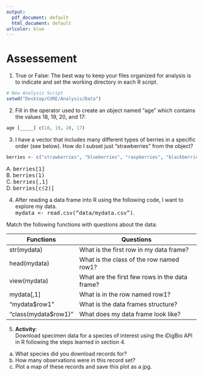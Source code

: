```yaml
---
output:
  pdf_document: default
  html_document: default
urlcolor: blue
---
```


# Assessement    
  
1. True or False: The best way to keep your files organized for analysis is to indicate and set the working directory in each R script.

```r
# New Analysis Script 
setwd("Desktop/CURE/Analysis/Data")
```

2. Fill in the operator used to create an object named "age" which contains the values 18, 19, 20, and 17:
```r
age [_____] c(18, 19, 20, 17)
```

3. I have a vector that includes many different types of berries in a specific order (see below). How do I subset just "strawberries" from the object?
```r
berries <- c("strawberries", "blueberries", "raspberries", "blackberries", "cranberries")
```
A. <kbd>berries[1]</kbd>   
B. <kbd>berries(1)</kbd>  
C. <kbd>berries[,1]</kbd>  
D. <kbd>berries[c(2)]</kbd>  



4. After reading a data frame into R using the following code, I want to explore my data.    
<kbd>mydata <- read.csv("data/mydata.csv")</kbd>.      

Match the following functions with questions about the data: 
  
| Functions | Questions |
|-----|------|
| str(mydata) | What is the first row in my data frame? | 
| head(mydata) | What is the class of the row named row1? | 
| view(mydata) |  What are the first few rows in the data frame? |  
| mydata[,1] |  What is in the row named row1? |   
| "mydata$row1" |  What is the data frames structure?  |
| "class(mydata\$row1)" | What does my data frame look like? |    
   
     
     
5. **Activity**:    
Download specimen data for a species of interest using the iDigBio API in R following the steps learned in section 4. 
  a. What species did you download records for?
  b. How many observations were in this record set?
  c. Plot a map of these records and save this plot as a jpg. 



